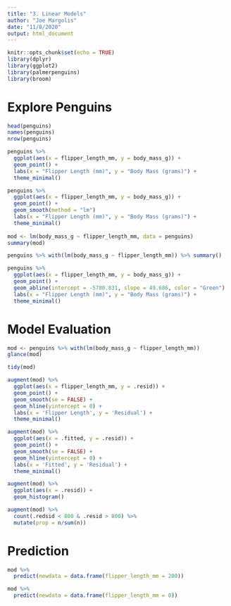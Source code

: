 ```yaml
---
title: "3. Linear Models"
author: "Joe Margolis"
date: "11/8/2020"
output: html_document
---
```


```r
knitr::opts_chunk$set(echo = TRUE)
library(dplyr)
library(ggplot2)
library(palmerpenguins)
library(broom)
```

# Explore Penguins
```r
head(penguins)
names(penguins)
nrow(penguins)
```
```r
penguins %>%
  ggplot(aes(x = flipper_length_mm, y = body_mass_g)) +
  geom_point() + 
  labs(x = "Flipper Length (mm)", y = "Body Mass (grams)") +
  theme_minimal()

penguins %>%
  ggplot(aes(x = flipper_length_mm, y = body_mass_g)) +
  geom_point() + 
  geom_smooth(method = "lm")
  labs(x = "Flipper Length (mm)", y = "Body Mass (grams)") +
  theme_minimal()
  
mod <- lm(body_mass_g ~ flipper_length_mm, data = penguins)
summary(mod)

penguins %>% with(lm(body_mass_g ~ flipper_length_mm)) %>% summary()

penguins %>%
  ggplot(aes(x = flipper_length_mm, y = body_mass_g)) +
  geom_point() + 
  geom_abline(intercept = -5780.831, slope = 49.686, color = "Green")
  labs(x = "Flipper Length (mm)", y = "Body Mass (grams)") +
  theme_minimal()
```

# Model Evaluation

```r
mod <- penguins %>% with(lm(body_mass_g ~ flipper_length_mm))
glance(mod)

tidy(mod)

augment(mod) %>%
  ggplot(aes(x = flipper_length_mm, y = .resid)) +
  geom_point() +
  geom_smooth(se = FALSE) +
  geom_hline(yintercept = 0) +
  labs(x = 'Flipper Length', y = 'Residual') +
  theme_minimal()

augment(mod) %>%
  ggplot(aes(x = .fitted, y = .resid)) +
  geom_point() +
  geom_smooth(se = FALSE) +
  geom_hline(yintercept = 0) +
  labs(x = 'Fitted', y = 'Residual') +
  theme_minimal()

augment(mod) %>%
  ggplot(aes(x = .resid)) +
  geom_histogram()

augment(mod) %>%
  count(.redsid < 800 & .resid > 800) %>%
  mutate(prop = n/sum(n))
```
# Prediction

```r
mod %>%
  predict(newdata = data.frame(flipper_length_mm = 200))

mod %>%
  predict(newdata = data.frame(flipper_length_mm = 0))
```

